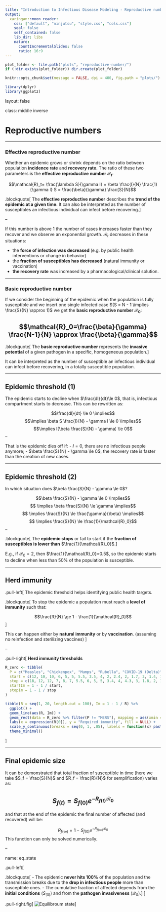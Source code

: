 ```yaml
---
title: "Introduction to Infectious Disease Modeling - Reproductive numbers"
output:
  xaringan::moon_reader:
    css: ["default", "ninjutsu", "style.css", "cols.css"]
    seal: false
    self_contained: false
    lib_dir: libs
    nature:
      countIncrementalSlides: false
      ratio: 16:9
---
```


```r
plot_folder <- file.path("plots", "reproductive-number/")
if (!dir.exists(plot_folder)) dir.create(plot_folder)

knitr::opts_chunk$set(message = FALSE, dpi = 400, fig.path = "plots/")

library(dplyr)
library(ggplot2)
```

layout: false

class: middle inverse

# Reproductive numbers

---

### Effective reproductive number

Whether an epidemic grows or shrink depends on the ratio between population **incidence rate** and **recovery rate**. The ratio of these two parameters is the **effective reproductive number $\mathcal{R}_t$**:

$$\mathcal{R}_t= \frac{\lambda S}{\gamma I} = \beta \frac{I}{N} \frac{1}{\gamma I} S = \frac{\beta}{\gamma} \frac{S}{N}$$

.blockquote[
The **effective reproductive number** describes the **trend of the epidemic at a given time**. It can also be interpreted as the number of susceptibles an infectious individual can infect before recovering.
]

--

If this number is above 1 the number of cases increases faster than they recover and we observe an exponential growth. $\mathcal{R}_t$ decreases in these situations:

- the **force of infection was decreased** (e.g. by public health interventions or change in behavior)
- the **fraction of susceptibles has decreased** (natural immunity or vaccination)
- **the recovery rate** was increased by a pharmacological/clinical solution.

---

### Basic reproductive number


If we consider the beginning of the epidemic when the population is fully susceptible and we insert one single infected case $(S = N - 1 \implies \frac{S}{N} \approx 1)$ we get the **basic reproductive number $\mathcal{R}_0$**:

$$\mathcal{R}_0=\frac{\beta}{\gamma} \frac{N-1}{N} \approx \frac{\beta}{\gamma}$$
--

.blockquote[
The **basic reproductive number** represents the **invasive potential** of a given pathogen in a specific, homogeneous population.
]

It can be interpreted as the number of susceptible an infectious individual can infect before recovering, in a totally susceptible population.

---

## Epidemic threshold (1)

The epidemic starts to decline when $\frac{dI}{dt}\le 0$, that is, infectious compartment starts to decrease. This can be rewritten as:

$$\frac{dI}{dt} \le 0 \implies$$
$$\implies \beta S \frac{I}{N} - \gamma I \le 0 \implies$$
$$\implies I(\beta \frac{S}{N} - \gamma) \le 0$$
--

That is the epidemic dies off if:
- $I = 0$, there are no infectious people anymore;
- $\beta \frac{S}{N} - \gamma \le 0$, the recovery rate is faster than the creation of new cases.

---

## Epidemic threshold (2)

In which situation does $\beta \frac{S}{N} - \gamma \le 0$?

$$\beta \frac{S}{N} - \gamma \le 0 \implies$$
$$ \implies \beta \frac{S}{N} \le \gamma \implies$$
$$ \implies \frac{S}{N} \le \frac{\gamma}{\beta}  \implies$$
$$ \implies \frac{S}{N} \le \frac{1}{\mathcal{R}_0}$$
--

.blockquote[
The **epidemic stops** or fail to start if the  **fraction of susceptibles is lower than** $\frac{1}{\mathcal{R}_0}$.
]

E.g., if ${\mathcal{R}_0}=2$, then $\frac{1}{\mathcal{R}_0}=0.5$, so the epidemic starts to decline when less than 50% of the population is susceptible.

---

## Herd immunity

.pull-left[
The epidemic threshold helps identifying public health targets.

.blockquote[
To stop the epidemic a population must reach a **level of immunity** such that:

$$\frac{R}{N} \ge 1 - \frac{1}{\mathcal{R}_0}$$
]

This can happen either by **natural immunity** or by **vaccination**.
(assuming no reinfection and sterilizing vaccines)
]

--

.pull-right[
**Herd immunity thresholds**

```r
R_zero <- tibble(
  P = c("Measles", "Chickenpox", "Mumps", "Rubella", "COVID-19 (Delta)", "Polio", "Pertussis", "Smallpox", "COVID-19 (Alpha)", "HIV", "COVID (initial)", "SARS", "Diphtheria", "Common cold", "Ebola", "Flu (pandemic)", "Flu (seasonal)", "MERS"),
  start = c(12, 10, 10, 6, 5, 5, 5.5, 3.5, 4, 2, 2.4, 2, 1.7, 2, 1.4, 1.3, 1.2, 0.3),
  stop = c(18, 12, 12, 7, 8, 7, 5.5, 6, 5, 5, 3.4, 4, 4.3, 3, 1.8, 2, 1.4, 0.8),
  startIm = 1 - 1 / start,
  stopIm = 1 - 1 / stop
)

tibble(R = seq(1, 20, length.out = 100), Im = 1 - 1 / R) %>%
  ggplot() +
  geom_line(aes(R, Im)) +
  geom_rect(data = R_zero %>% filter(P != "MERS"), mapping = aes(xmin = start, xmax = stop, ymin = startIm, ymax = stopIm, fill = reorder(glue::glue("{P} ({start} - {stop})"), start)), alpha = .5, color = "#262c40") +
  labs(x = expression(R[0]), y = "Required immunity", fill = NULL) +
  scale_y_continuous(breaks = seq(0, 1, .05), labels = function(x) paste0(round(x * 100), "%")) +
  theme_minimal()
```

]

---

## Final epidemic size

It can be demonstrated that total fraction of susceptible in time (here we take $S_f = \frac{S}{N}$ and $R_f = \frac{R}{N}$ for semplification) varies as:

$$S_{f(t)} = S_{f(0)}e^{-R_{f(t)}\mathcal{R}_0}$$
--

and that at the end of the epidemic the final number of affected (and recovered) will be:

$$R_{f(\infty)} = 1 - S_{f(0)}e^{-R_{f(\infty)}\mathcal{R}_0}$$
This function can only be solved numerically.

--

name: eq_state

.pull-left[

.blockquote[
- The epidemic **never hits 100%** of the population and the transmission breaks due to the **drop in infectious people** more than susceptible ones.
- The cumulative fraction of affected depends from the **initial conditions** $(S_{(0)})$ and from the **pathogen invasiveness** $(\mathcal{R}_0)$.
]
]

.pull-right.fig[
![Equilibroum state](img/Eq_state.png)
]
